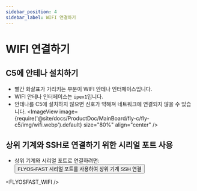 ```yaml
---
sidebar_position: 4
sidebar_label: WIFI 연결하기
---
```



# WIFI 연결하기

## C5에 안테나 설치하기

* 빨간 화살표가 가리키는 부분이 WIFI 안테나 인터페이스입니다.
* WIFI 안테나 인터페이스는 `ipex1`입니다.
* 안테나를 C5에 설치하지 않으면 신호가 약해져 네트워크에 연결되지 않을 수 있습니다.
<ImageView image={require('@site/docs/ProductDoc/MainBoard/fly-c/fly-c5/img/wifi.webp').default} size="80%" align="center" />  

## 상위 기계와 SSH로 연결하기 위한 시리얼 포트 사용

* 상위 기계와 시리얼 포트로 연결하려면: <Button variant="contained" disableElevation component="a" rel="noopener" href="/docs/ProductDoc/SBC/fly-pi-v2/ssh#flyos-fast-serial-port-connect-to-host-ssh">FLYOS-FAST 시리얼 포트를 사용하여 상위 기계 SSH 연결</Button>

<FLYOSFAST_WIFI />

